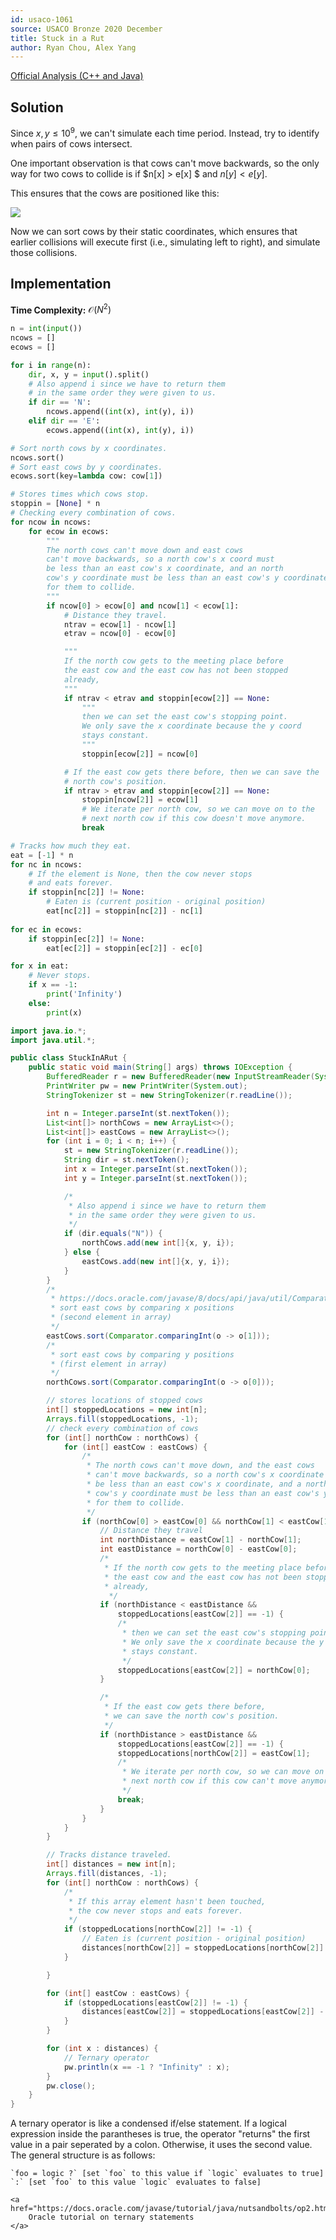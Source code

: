 ---
id: usaco-1061
source: USACO Bronze 2020 December
title: Stuck in a Rut
author: Ryan Chou, Alex Yang
---

[Official Analysis (C++ and Java)](http://www.usaco.org/current/data/sol_prob3_bronze_dec20.html)

## Solution

Since $x, y \leq 10^9$, we can't simulate each time period. Instead, try to identify when pairs of cows intersect. 

One important observation is that cows can't move backwards, so the only way for two cows to collide is if $n[x] > e[x] $ and $n[y] < e[y]$. 

This ensures that the cows are positioned like this:

![](USACO-dec20-stuckinarut-bronze/intersection_example.png)

Now we can sort cows by their static coordinates, which ensures that earlier collisions will execute first (i.e., simulating left to right), and simulate those collisions.


## Implementation

**Time Complexity:** $\mathcal{O}(N^2)$
<LanguageSection>
<PySection>
  
```py
n = int(input())
ncows = []
ecows = []

for i in range(n):
	dir, x, y = input().split()
	# Also append i since we have to return them
	# in the same order they were given to us.
	if dir == 'N':
		ncows.append((int(x), int(y), i))
	elif dir == 'E':
		ecows.append((int(x), int(y), i))

# Sort north cows by x coordinates.
ncows.sort()
# Sort east cows by y coordinates.
ecows.sort(key=lambda cow: cow[1])

# Stores times which cows stop.
stoppin = [None] * n
# Checking every combination of cows.
for ncow in ncows:
	for ecow in ecows:
		"""
		The north cows can't move down and east cows
		can't move backwards, so a north cow's x coord must
		be less than an east cow's x coordinate, and an north 
		cow's y coordinate must be less than an east cow's y coordinate
		for them to collide.
		"""
		if ncow[0] > ecow[0] and ncow[1] < ecow[1]:
			# Distance they travel.
			ntrav = ecow[1] - ncow[1]
			etrav = ncow[0] - ecow[0]

			"""
			If the north cow gets to the meeting place before
			the east cow and the east cow has not been stopped
			already,
			"""
			if ntrav < etrav and stoppin[ecow[2]] == None:
				"""
				then we can set the east cow's stopping point.
				We only save the x coordinate because the y coord 
				stays constant.
				"""
				stoppin[ecow[2]] = ncow[0]

			# If the east cow gets there before, then we can save the 
			# north cow's position.
			if ntrav > etrav and stoppin[ecow[2]] == None:
				stoppin[ncow[2]] = ecow[1]
				# We iterate per north cow, so we can move on to the
				# next north cow if this cow doesn't move anymore.
				break

# Tracks how much they eat.
eat = [-1] * n
for nc in ncows:
	# If the element is None, then the cow never stops
	# and eats forever.
	if stoppin[nc[2]] != None:
		# Eaten is (current position - original position)
		eat[nc[2]] = stoppin[nc[2]] - nc[1]
		
for ec in ecows:
	if stoppin[ec[2]] != None:
		eat[ec[2]] = stoppin[ec[2]] - ec[0]

for x in eat:
	# Never stops.
	if x == -1:
		print('Infinity')
	else:
		print(x)
```

</PySection>

<JavaSection>

```java
import java.io.*;
import java.util.*;

public class StuckInARut {
	public static void main(String[] args) throws IOException {
		BufferedReader r = new BufferedReader(new InputStreamReader(System.in));
		PrintWriter pw = new PrintWriter(System.out);
		StringTokenizer st = new StringTokenizer(r.readLine());

		int n = Integer.parseInt(st.nextToken());
		List<int[]> northCows = new ArrayList<>();
		List<int[]> eastCows = new ArrayList<>();
		for (int i = 0; i < n; i++) {
			st = new StringTokenizer(r.readLine());
			String dir = st.nextToken();
			int x = Integer.parseInt(st.nextToken());
			int y = Integer.parseInt(st.nextToken());

			/*
			 * Also append i since we have to return them
			 * in the same order they were given to us.
			 */
			if (dir.equals("N")) {
				northCows.add(new int[]{x, y, i});
			} else {
				eastCows.add(new int[]{x, y, i});
			}
		}
		/*
		 * https://docs.oracle.com/javase/8/docs/api/java/util/Comparator.html
		 * sort east cows by comparing x positions
		 * (second element in array)
		 */
		eastCows.sort(Comparator.comparingInt(o -> o[1]));
		/*
		 * sort east cows by comparing y positions
		 * (first element in array)
		 */
		northCows.sort(Comparator.comparingInt(o -> o[0]));

		// stores locations of stopped cows
		int[] stoppedLocations = new int[n];
		Arrays.fill(stoppedLocations, -1);
		// check every combination of cows
		for (int[] northCow : northCows) {
			for (int[] eastCow : eastCows) {
				/*
				 * The north cows can't move down, and the east cows
				 * can't move backwards, so a north cow's x coordinate must
				 * be less than an east cow's x coordinate, and a north
				 * cow's y coordinate must be less than an east cow's y coordinate
				 * for them to collide.
				 */
				if (northCow[0] > eastCow[0] && northCow[1] < eastCow[1]) {
					// Distance they travel
					int northDistance = eastCow[1] - northCow[1];
					int eastDistance = northCow[0] - eastCow[0];
					/*
					 * If the north cow gets to the meeting place before
					 * the east cow and the east cow has not been stopped
					 * already,
					  */
					if (northDistance < eastDistance && 
						stoppedLocations[eastCow[2]] == -1) {
						/*
						 * then we can set the east cow's stopping point.
						 * We only save the x coordinate because the y coordinate
						 * stays constant.
						 */
						stoppedLocations[eastCow[2]] = northCow[0];
					}

					/*
					 * If the east cow gets there before, 
					 * we can save the north cow's position.
					 */
					if (northDistance > eastDistance && 
						stoppedLocations[eastCow[2]] == -1) {
						stoppedLocations[northCow[2]] = eastCow[1];
						/*
						 * We iterate per north cow, so we can move on to the
						 * next north cow if this cow can't move anymore
						 */
						break;
					}
				}
			}
		}

		// Tracks distance traveled.
		int[] distances = new int[n];
		Arrays.fill(distances, -1);
		for (int[] northCow : northCows) {
			/*
			 * If this array element hasn't been touched, 
			 * the cow never stops and eats forever.
			 */
			if (stoppedLocations[northCow[2]] != -1) {
				// Eaten is (current position - original position) 
				distances[northCow[2]] = stoppedLocations[northCow[2]] - northCow[1];
			}

		}

		for (int[] eastCow : eastCows) {
			if (stoppedLocations[eastCow[2]] != -1) {
				distances[eastCow[2]] = stoppedLocations[eastCow[2]] - eastCow[0];
			}
		}

		for (int x : distances) {
			// Ternary operator
			pw.println(x == -1 ? "Infinity" : x);
		}
		pw.close();
	}
}

```

<Info title="Ternary Operator">
	A ternary operator is like a condensed if/else statement. 
	If a logical expression inside the parantheses is true, 
	the operator "returns" the first value in a pair seperated by a colon. 
	Otherwise, it uses the second value. 
	The general structure is as follows:
	
	`foo = logic ?` [set `foo` to this value if `logic` evaluates to true] `:` [set `foo` to this value `logic` evaluates to false]

    <a href="https://docs.oracle.com/javase/tutorial/java/nutsandbolts/op2.html#:~:text=Another%20conditional%20operator,value2%20to%20result.%22">
    	Oracle tutorial on ternary statements
    </a>

</Info>
</JavaSection>

</LanguageSection>
